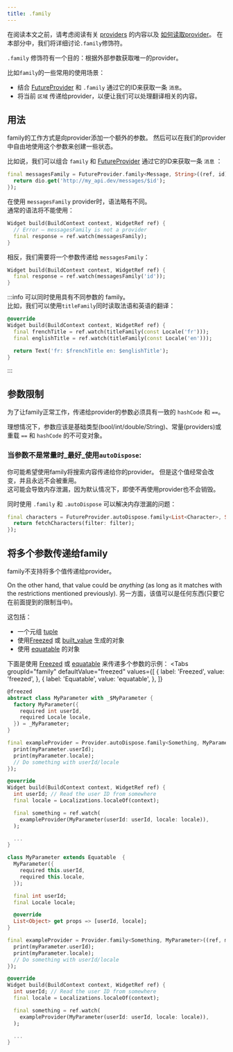 ```yaml
---
title: .family
---
```



在阅读本文之前，请考虑阅读有关 [providers](/docs/concepts/providers) 的内容以及 [如何读取provider](/docs/concepts/reading)。
在本部分中，我们将详细讨论`.family`修饰符。

`.family`  修饰符有一个目的：根据外部参数获取唯一的provider。

比如`family`的一些常用的使用场景：

- 结合 [FutureProvider] 和 `.family` 通过它的ID来获取一条 `消息`。
- 将当前 `区域` 传递给provider，以便让我们可以处理翻译相关的内容。

## 用法

family的工作方式是向provider添加一个额外的参数。
然后可以在我们的provider中自由地使用这个参数来创建一些状态。

比如说，我们可以组合 `family` 和 [FutureProvider] 通过它的ID来获取一条 `消息` ：

```dart
final messagesFamily = FutureProvider.family<Message, String>((ref, id) async {
  return dio.get('http://my_api.dev/messages/$id');
});
```

在使用 `messagesFamily` provider时，语法略有不同。  
通常的语法将不能使用：

```dart
Widget build(BuildContext context, WidgetRef ref) {
  // Error – messagesFamily is not a provider
  final response = ref.watch(messagesFamily);
}
```

相反，我们需要将一个参数传递给 `messagesFamily`：

```dart
Widget build(BuildContext context, WidgetRef ref) {
  final response = ref.watch(messagesFamily('id'));
}
```

:::info
可以同时使用具有不同参数的 family。  
比如，我们可以使用`titleFamily`同时读取法语和英语的翻译：

```dart
@override
Widget build(BuildContext context, WidgetRef ref) {
  final frenchTitle = ref.watch(titleFamily(const Locale('fr')));
  final englishTitle = ref.watch(titleFamily(const Locale('en')));

  return Text('fr: $frenchTitle en: $englishTitle');
}
```

:::

## 参数限制

为了让family正常工作，传递给provider的参数必须具有一致的 `hashCode` 和 `==`。


理想情况下，参数应该是基础类型(bool/int/double/String)、常量(providers)或重载 `==` 和 `hashCode` 的不可变对象。

### 当参数不是常量时_最好_使用`autoDispose`:

你可能希望使用family将搜索内容传递给你的provider。
但是这个值经常会改变，并且永远不会被重用。  
这可能会导致内存泄漏，因为默认情况下，即使不再使用provider也不会销毁。

同时使用 `.family` 和 `.autoDispose` 可以解决内存泄漏的问题：

```dart
final characters = FutureProvider.autoDispose.family<List<Character>, String>((ref, filter) async {
  return fetchCharacters(filter: filter);
});
```

## 将多个参数传递给family

family不支持将多个值传递给provider。

On the other hand, that value could be _anything_ (as long as it matches with
the restrictions mentioned previously).
另一方面，该值可以是任何东西(只要它在前面提到的限制当中)。

这包括：

- 一个元组 [tuple](http://pub.dev/packages/tuple)
- 使用[Freezed] 或 [built_value](https://pub.dev/packages/built_value) 生成的对象
- 使用 [equatable](https://pub.dev/packages/equatable) 的对象

下面是使用 [Freezed] 或 [equatable] 来传递多个参数的示例：
<Tabs
  groupId="family"
  defaultValue="freezed"
  values={[
    { label: 'Freezed', value: 'freezed', },
    { label: 'Equatable', value: 'equatable', },
  ]}
>

<TabItem value="freezed">

```dart
@freezed
abstract class MyParameter with _$MyParameter {
  factory MyParameter({
    required int userId,
    required Locale locale,
  }) = _MyParameter;
}

final exampleProvider = Provider.autoDispose.family<Something, MyParameter>((ref, myParameter) {
  print(myParameter.userId);
  print(myParameter.locale);
  // Do something with userId/locale
});

@override
Widget build(BuildContext context, WidgetRef ref) {
  int userId; // Read the user ID from somewhere
  final locale = Localizations.localeOf(context);

  final something = ref.watch(
    exampleProvider(MyParameter(userId: userId, locale: locale)),
  );

  ...
}
```

</TabItem>
<TabItem value="equatable">

```dart
class MyParameter extends Equatable  {
  MyParameter({
    required this.userId,
    required this.locale,
  });

  final int userId;
  final Locale locale;

  @override
  List<Object> get props => [userId, locale];
}

final exampleProvider = Provider.family<Something, MyParameter>((ref, myParameter) {
  print(myParameter.userId);
  print(myParameter.locale);
  // Do something with userId/locale
});

@override
Widget build(BuildContext context, WidgetRef ref) {
  int userId; // Read the user ID from somewhere
  final locale = Localizations.localeOf(context);

  final something = ref.watch(
    exampleProvider(MyParameter(userId: userId, locale: locale)),
  );

  ...
}
```

</TabItem>
</Tabs>

[freezed]: https://pub.dev/packages/freezed
[equatable]: https://pub.dev/packages/equatable
[futureprovider]: ../../providers/future_provider
